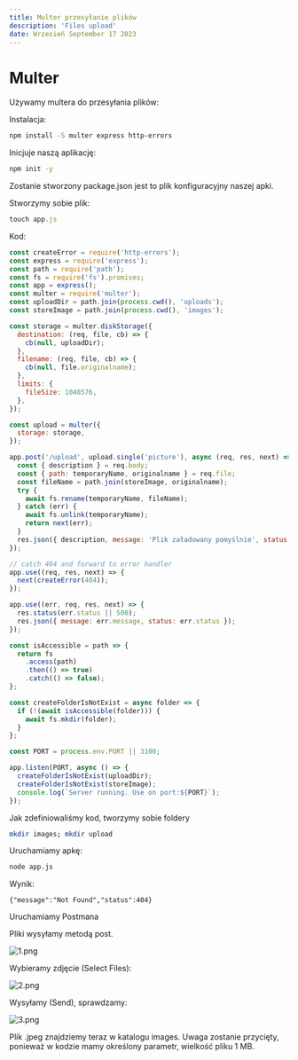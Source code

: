 ```yaml
---
title: Multer przesyłanie plików
description: 'Files upload'
date: Wrzesień September 17 2023
---
```


# Multer

Używamy multera do przesyłania plików:

Instalacja:

```bash
npm install -S multer express http-errors
```

Inicjuje naszą aplikację:

```bash
npm init -y
```

Zostanie stworzony package.json jest to plik konfiguracyjny naszej apki.

Stworzymy sobie plik:

```javascript
touch app.js
```

Kod:

```javascript
const createError = require('http-errors');
const express = require('express');
const path = require('path');
const fs = require('fs').promises;
const app = express();
const multer = require('multer');
const uploadDir = path.join(process.cwd(), 'uploads');
const storeImage = path.join(process.cwd(), 'images');

const storage = multer.diskStorage({
  destination: (req, file, cb) => {
    cb(null, uploadDir);
  },
  filename: (req, file, cb) => {
    cb(null, file.originalname);
  },
  limits: {
    fileSize: 1048576,
  },
});

const upload = multer({
  storage: storage,
});

app.post('/upload', upload.single('picture'), async (req, res, next) => {
  const { description } = req.body;
  const { path: temporaryName, originalname } = req.file;
  const fileName = path.join(storeImage, originalname);
  try {
    await fs.rename(temporaryName, fileName);
  } catch (err) {
    await fs.unlink(temporaryName);
    return next(err);
  }
  res.json({ description, message: 'Plik załadowany pomyślnie', status: 200 });
});

// catch 404 and forward to error handler
app.use((req, res, next) => {
  next(createError(404));
});

app.use((err, req, res, next) => {
  res.status(err.status || 500);
  res.json({ message: err.message, status: err.status });
});

const isAccessible = path => {
  return fs
    .access(path)
    .then(() => true)
    .catch(() => false);
};

const createFolderIsNotExist = async folder => {
  if (!(await isAccessible(folder))) {
    await fs.mkdir(folder);
  }
};

const PORT = process.env.PORT || 3100;

app.listen(PORT, async () => {
  createFolderIsNotExist(uploadDir);
  createFolderIsNotExist(storeImage);
  console.log(`Server running. Use on port:${PORT}`);
});
```

Jak zdefiniowaliśmy kod, tworzymy sobie foldery

```bash
mkdir images; mkdir upload
```

Uruchamiamy apkę:

```bash
node app.js
```

Wynik:

```text
{"message":"Not Found","status":404}
```

Uruchamiamy Postmana 

Pliki wysyłamy metodą post.

![1.png](https://lmk.one/posts/920/1.png)

  
Wybieramy zdjęcie (Select Files):

![2.png](https://lmk.one/posts/920/2.png)

  
Wysyłamy (Send), sprawdzamy:

![3.png](https://lmk.one/posts/920/3.png)

  
Plik .jpeg znajdziemy teraz w katalogu images. Uwaga zostanie przycięty, ponieważ w kodzie mamy określony parametr, wielkość pliku 1 MB.